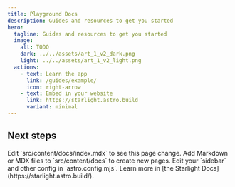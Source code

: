 ```yaml
---
title: Playground Docs
description: Guides and resources to get you started
hero:
  tagline: Guides and resources to get you started
  image:
    alt: TODO
    dark: ../../assets/art_1_v2_dark.png
    light: ../../assets/art_1_v2_light.png
  actions:
    - text: Learn the app
      link: /guides/example/
      icon: right-arrow
    - text: Embed in your website
      link: https://starlight.astro.build
      variant: minimal
---
```



## Next steps

<CardGrid stagger>
	<Card title="Update content" icon="pencil">
		Edit `src/content/docs/index.mdx` to see this page change.
	</Card>
	<Card title="Add new content" icon="add-document">
		Add Markdown or MDX files to `src/content/docs` to create new pages.
	</Card>
	<Card title="Configure your site" icon="setting">
		Edit your `sidebar` and other config in `astro.config.mjs`.
	</Card>
	<Card title="Read the docs" icon="open-book">
		Learn more in [the Starlight Docs](https://starlight.astro.build/).
	</Card>
</CardGrid>
